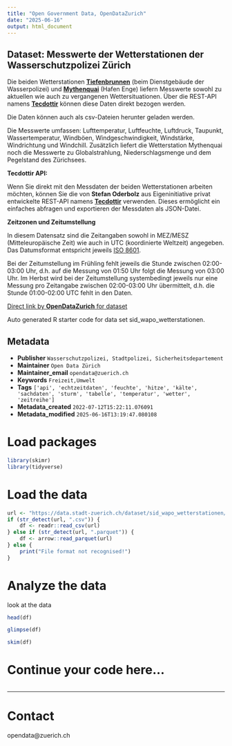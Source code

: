 ```yaml
---
title: "Open Government Data, OpenDataZurich"
date: "2025-06-16"
output: html_document
---
```


## Dataset: Messwerte der Wetterstationen der Wasserschutzpolizei Zürich

Die beiden Wetterstationen [**Tiefenbrunnen**](https://www.tecson-data.ch/zurich/tiefenbrunnen/index.php) (beim Dienstgebäude der Wasserpolizei) und [**Mythenquai**](https://www.tecson-data.ch/zurich/mythenquai/index.php) (Hafen Enge) liefern Messwerte sowohl zu aktuellen wie auch zu vergangenen Wettersituationen. Über die REST-API namens [**Tecdottir**](https://data.stadt-zuerich.ch/showcase/wetterstation-api) können diese Daten direkt bezogen werden.

Die Daten können auch als csv-Dateien herunter geladen werden.

Die Messwerte umfassen: Lufttemperatur, Luftfeuchte, Luftdruck, Taupunkt, Wassertemperatur, Windböen, Windgeschwindigkeit, Windstärke, Windrichtung und Windchill. Zusätzlich liefert die Wetterstation Mythenquai noch die Messwerte zu Globalstrahlung, Niederschlagsmenge und dem Pegelstand des Zürichsees.


**Tecdottir API:**

Wenn Sie direkt mit den Messdaten der beiden Wetterstationen arbeiten möchten, können Sie die von **Stefan Oderbolz** aus Eigeninitiative privat entwickelte REST-API namens [**Tecdottir**](https://data.stadt-zuerich.ch/showcase/wetterstation-api) verwenden. Dieses ermöglicht ein einfaches abfragen und exportieren der Messdaten als JSON-Datei.

**Zeitzonen und Zeitumstellung**

In diesem Datensatz sind die Zeitangaben sowohl in MEZ/MESZ (Mitteleuropäische Zeit) wie auch in UTC (koordinierte Weltzeit) angegeben. Das Datumsformat entspricht jeweils [ISO 8601](https://de.wikipedia.org/wiki/ISO_8601).

Bei der Zeitumstellung im Frühling fehlt jeweils die Stunde zwischen 02:00-03:00 Uhr, d.h. auf die Messung von 01:50 Uhr folgt die Messung von 03:00 Uhr.
Im Herbst wird bei der Zeitumstellung systembedingt jeweils nur eine Messung pro Zeitangabe zwischen 02:00-03:00 Uhr übermittelt, d.h. die Stunde 01:00-02:00 UTC fehlt in den Daten.



[Direct link by **OpenDataZurich** for dataset](https://data.stadt-zuerich.ch/dataset/sid_wapo_wetterstationen)

Auto generated R starter code for data set sid_wapo_wetterstationen.

## Metadata

- **Publisher** `Wasserschutzpolizei, Stadtpolizei, Sicherheitsdepartement`
- **Maintainer** `Open Data Zürich`
- **Maintainer_email** `opendata@zuerich.ch`
- **Keywords** `Freizeit,Umwelt`
- **Tags** `['api', 'echtzeitdaten', 'feuchte', 'hitze', 'kälte', 'sachdaten', 'sturm', 'tabelle', 'temperatur', 'wetter', 'zeitreihe']`
- **Metadata_created** `2022-07-12T15:22:11.076091`
- **Metadata_modified** `2025-06-16T13:19:47.080108`


# Load packages

```r
library(skimr)
library(tidyverse)
```

# Load the data

```r
url <- "https://data.stadt-zuerich.ch/dataset/sid_wapo_wetterstationen/download/messwerte_mythenquai_seit2007-heute.csv"
if (str_detect(url, ".csv")) {
    df <- readr::read_csv(url)
} else if (str_detect(url, ".parquet")) {
    df <- arrow::read_parquet(url)
} else {
    print("File format not recognised!")
}
```

# Analyze the data

look at the data
```r
head(df)
```

```r
glimpse(df)
```

```r
skim(df)
```

# Continue your code here...

```r

```

------------------------------------------------------------------------

# Contact

opendata@zuerich.ch
